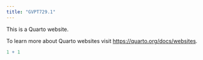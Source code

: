```yaml
---
title: "GVPT729.1"
---
```


This is a Quarto website.

To learn more about Quarto websites visit <https://quarto.org/docs/websites>.

```r
1 + 1
```
